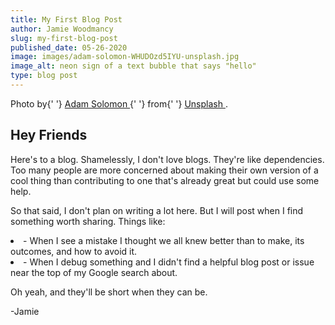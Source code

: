 ```yaml
---
title: My First Blog Post
author: Jamie Woodmancy
slug: my-first-blog-post
published_date: 05-26-2020
image: images/adam-solomon-WHUDOzd5IYU-unsplash.jpg
image_alt: neon sign of a text bubble that says "hello"
type: blog post
---
```


<span className='caption'>
  Photo by{' '}
  <a
    href='https://unsplash.com/@solomac'
    rel='noopener noreferrer'
    target='_blank'
  >
    Adam Solomon
  </a>{' '}
  from{' '}
  <a href='https://unsplash.com' rel='noopener noreferrer' target='_blank'>
    Unsplash
  </a>
  .
</span>

## Hey Friends

Here's to a blog. Shamelessly, I don't love blogs. They're like dependencies. Too many people are more concerned about making their own version of a cool thing than contributing to one that's already great but could use some help.

So that said, I don't plan on writing a lot here. But I will post when I find something worth sharing. Things like:

<li>
  - When I see a mistake I thought we all knew better than to make, its
  outcomes, and how to avoid it.
</li>
<li>
  - When I debug something and I didn't find a helpful blog post or issue near
  the top of my Google search about.
</li>

Oh yeah, and they'll be short when they can be.

-Jamie
